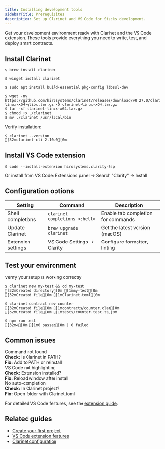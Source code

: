 ```yaml
---
title: Installing development tools
sidebarTitle: Prerequisites
description: Set up Clarinet and VS Code for Stacks development.
---
```




Get your development environment ready with Clarinet and the VS Code extension. These tools provide everything you need to write, test, and deploy smart contracts.

## Install Clarinet

<TerminalPicker storage="macOs">

```terminal !! macOS
$ brew install clarinet
```

```terminal !! Windows
$ winget install clarinet
```

```terminal !! Cargo
$ sudo apt install build-essential pkg-config libssl-dev
```

```terminal !! Pre-built binary
$ wget -nv https://github.com/hirosystems/clarinet/releases/download/v0.27.0/clarinet-linux-x64-glibc.tar.gz -O clarinet-linux-x64.tar.gz
$ tar -xf clarinet-linux-x64.tar.gz
$ chmod +x ./clarinet
$ mv ./clarinet /usr/local/bin
```

</TerminalPicker>

Verify installation:

```terminal
$ clarinet --version
[32mclarinet-cli 2.10.0[0m
```

## Install VS Code extension

```terminal
$ code --install-extension hirosystems.clarity-lsp
```

Or install from VS Code: Extensions panel → Search "Clarity" → Install

## Configuration options

| Setting | Command | Description |
|---------|---------|-------------|
| Shell completions | `clarinet completions <shell>` | Enable tab completion for commands |
| Update Clarinet | `brew upgrade clarinet` | Get the latest version (macOS) |
| Extension settings | VS Code Settings → Clarity | Configure formatter, linting |

## Test your environment

Verify your setup is working correctly:

```terminal
$ clarinet new my-test && cd my-test
[32mCreated directory[0m [1mmy-test[0m
[32mCreated file[0m [1mClarinet.toml[0m

$ clarinet contract new counter
[32mCreated file[0m [1mcontracts/counter.clar[0m
[32mCreated file[0m [1mtests/counter.test.ts[0m

$ npm run test
[32m✔[0m [1m0 passed[0m | 0 failed
```

## Common issues

<Accordion type="single" collapsible>
  <AccordionItem value="command-not-found">
    <AccordionTrigger>Command not found</AccordionTrigger>
    <AccordionContent>
      <div className="pb-4 pt-2">
        <strong>Check:</strong> Is Clarinet in PATH?<br />
        <strong>Fix:</strong> Add to PATH or reinstall
      </div>
    </AccordionContent>
  </AccordionItem>

  <AccordionItem value="vscode-not-highlighting">
    <AccordionTrigger>VS Code not highlighting</AccordionTrigger>
    <AccordionContent>
      <div className="pb-4 pt-2">
        <strong>Check:</strong> Extension installed?<br />
        <strong>Fix:</strong> Reload window after install
      </div>
    </AccordionContent>
  </AccordionItem>

  <AccordionItem value="no-auto-completion">
    <AccordionTrigger>No auto-completion</AccordionTrigger>
    <AccordionContent>
      <div className="pb-4 pt-2">
        <strong>Check:</strong> In Clarinet project?<br />
        <strong>Fix:</strong> Open folder with Clarinet.toml
      </div>
    </AccordionContent>
  </AccordionItem>
</Accordion>

For detailed VS Code features, see the [extension guide](/tools/clarinet/integrations/vscode-extension).

## Related guides

- [Create your first project](/tools/clarinet/quickstart)
- [VS Code extension features](/tools/clarinet/integrations/vscode-extension)
- [Clarinet configuration](/tools/clarinet/clarinet-toml)